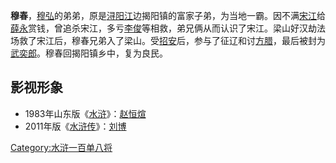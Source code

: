 {{unreferenced|time=2019-06-14T14:26:06+00:00}}
{{水浒人物 |
  人物姓名 = 穆春 |
  座次 = 80，地鎮星 |
  星名 = 地镇星 |
  绰号 = 小遮拦 |
  身份 = 富家子弟 |
  梁山职司 = 步军将校 |
  出场回目 = 036 |
  赞诗 = 花盖膀双龙捧项，锦包肚二鬼争环。<br />
浔阳岸英雄豪杰，但到处便没遮拦。
}}

'''穆春'''，[[穆弘|穆弘]]的弟弟，原是[[浔阳江|浔阳江]]边揭阳镇的富家子弟，为当地一霸。因不满[[宋江|宋江]]给[[薛永|薛永]]赏钱，曾追杀宋江，多亏[[李俊_(水浒传)|李俊]]等相救，弟兄俩从而认识了宋江。梁山好汉劫法场救了宋江后，穆春兄弟入了梁山。受[[招安|招安]]后，参与了征辽和讨[[方腊|方腊]]，最后被封为[[武奕郎|武奕郎]]。穆春回揭阳镇乡中，复为良民。

== 影视形象 ==
*1983年山东版《[[水浒_(电视剧)|水浒]]》：[[赵恒煊|赵恒煊]]
*2011年版《[[水浒传_(2011年电视剧)|水浒传]]》：[[刘博|刘博]]

{{108将}}
[[Category:水浒一百单八将|Category:水浒一百单八将]]